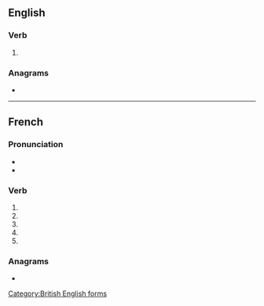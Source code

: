 {{also|formalisé}}
==English==

===Verb===
{{en-verb}}

# {{alternative spelling of|en|formalize}}

[[Category:British English forms]]

===Anagrams===
* {{anagrams|en|a=aefilmors|frailsome}}

----

==French==

===Pronunciation===
* {{fr-IPA|pos=v}}
* {{homophones|fr|formalisent|formalises}}

===Verb===
{{head|fr|verb form}}

# {{inflection of|fr|formaliser||1|s|pres|indc}}
# {{inflection of|fr|formaliser||3|s|pres|indc}}
# {{inflection of|fr|formaliser||1|s|pres|subj}}
# {{inflection of|fr|formaliser||3|s|pres|subj}}
# {{inflection of|fr|formaliser||2|s|impr}}

===Anagrams===
* {{l|fr|aliformes}}
